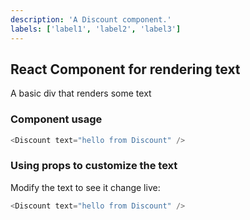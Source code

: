 ```yaml
---
description: 'A Discount component.'
labels: ['label1', 'label2', 'label3']
---
```



## React Component for rendering text

A basic div that renders some text

### Component usage
```js
<Discount text="hello from Discount" />
```

### Using props to customize the text

Modify the text to see it change live:
```js live
<Discount text="hello from Discount" />
```
